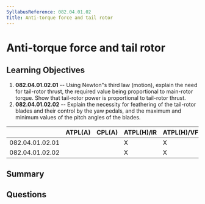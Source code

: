 ```yaml
---
SyllabusReference: 082.04.01.02
Title: Anti-torque force and tail rotor
---
```


# Anti-torque force and tail rotor

## Learning Objectives

1. **082.04.01.02.01** -- Using Newton"s third law (motion), explain the need for tail-rotor thrust, the required value being proportional to main-rotor torque. Show that tail-rotor power is proportional to tail-rotor thrust.
2. **082.04.01.02.02** -- Explain the necessity for feathering of the tail-rotor blades and their control by the yaw pedals, and the maximum and minimum values of the pitch angles of the blades.

|                 | ATPL(A) | CPL(A) | ATPL(H)/IR | ATPL(H)/VFR | CPL(H) | IR  | CBIR(A) |
| --------------- | ------- | ------ | ---------- | ----------- | ------ | --- | ------- |
| 082.04.01.02.01 |         |        | X          | X           | X      |     |         |
| 082.04.01.02.02 |         |        | X          | X           | X      |     |         |

## Summary

## Questions

